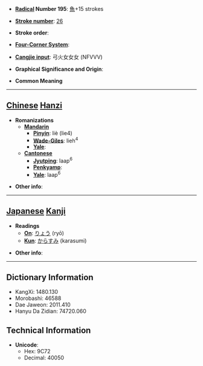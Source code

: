 * '''[[Wiktionary:Chinese radical index| Radical]] Number 195''': [[Wiktionary:Chinese radical index 魚|魚]]+15 strokes

* '''[[Wiktionary:Chinese total strokes index|Stroke number]]''': [[Wiktionary:Chinese total strokes index 26|26]]

* '''Stroke order''': 

* '''[[Wiktionary:Chinese four corner index|Four-Corner System]]''': 

* '''[[Wiktionary:Chinese Cangjie index|Cangjie input]]''': 弓火女女女 (NFVVV)

* '''Graphical Significance and Origin''': 

* '''Common Meaning'''

----

== [[Chinese]] [[Hanzi]] ==

* '''Romanizations'''
** '''[[Mandarin]]'''
*** '''[[Pinyin]]''': liè (lie4)
*** '''[[Wade-Giles]]''': lieh<sup>4</sup>
*** '''[[Yale]]''': 
** '''[[Cantonese]]'''
*** '''[[Jyutping]]''': laap<sup>6</sup>
*** '''[[Penkyamp]]''': 
*** '''[[Yale]]''': laap<sup>6</sup>

* '''Other info''': 

----

== [[Japanese]] [[Kanji]] ==

* '''Readings'''
** '''[[On]]''': [[りょう]] (ryō)
** '''[[Kun]]''': [[からすみ]] (karasumi)

* '''Other info''':  

----

== Dictionary Information ==

* KangXi: 1480.130
* Morobashi: 46588
* Dae Jaweon: 2011.410
* Hanyu Da Zidian: 74720.060

== Technical Information ==

* '''Unicode''':
** Hex: 9C72
** Decimal: 40050